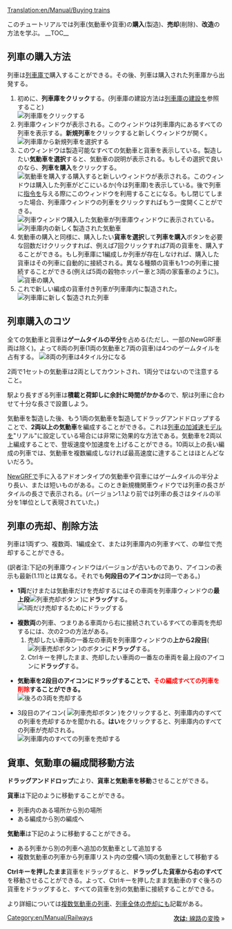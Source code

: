 [[Translation:en/Manual/Buying trains]]
{{en/Translation|origin= en/Manual/Buying trains
|from  = en
|to    = ja
|Percentage = 90
}}

{{ja/Manual/Tutorial/Navigation}}
このチュートリアルでは列車(気動車や貨車)の'''購入'''(製造)、'''売却'''(削除)、'''改造'''の方法を学ぶ。
__TOC__ 
==列車の購入方法==
列車は[[en/Manual/Depots|列車庫]]で購入することができる。その後、列車は購入された列車庫から出発する。
#初めに、'''列車庫をクリック'''する。(列車庫の建設方法は[[en/Manual/Building depots|列車庫の建設]]を参照すること)<br/>[[File:en/Manual/BuildTrainTutorial1.png|none|frame|列車庫をクリックする]]
#列車庫ウィンドウが表示される。このウィンドウは列車庫内にあるすべての列車を表示する。'''新規列車'''をクリックすると新しくウィンドウが開く。<br/>[[File:en/Manual/BuildTrainTutorial2.png|none|frame|列車庫から新規列車を選択する]]
#このウィンドウは製造可能なすべての気動車と貨車を表示している。製造したい'''気動車を選択'''すると、気動車の説明が表示される。もしその選択で良いのなら、'''列車を購入'''をクリックする。<br/>[[File:en/Manual/BuildTrainTutorial3.png|none|frame|気動車を購入する]]購入すると新しいウィンドウが表示される。このウィンドウは購入した列車がどこにいるか(今は列車庫)を表示している。後で列車に[[en/Manual/Orders|指令]]を与える際にこのウィンドウを利用することになる。もし閉じてしまった場合、列車庫ウィンドウの列車をクリックすればもう一度開くことができる。<br/>[[File:en/Manual/BuildTrainTutorial5.png|none|frame|列車ウィンドウ]]購入した気動車が列車庫ウィンドウに表示されている。<br/>[[File:en/Manual/BuildTrainTutorial4.png|none|frame|列車庫内の新しく製造された気動車]]
#気動車の購入と同様に、購入したい'''貨車を選択'''して'''列車を購入'''ボタンを必要な回数だけクリックすれば、例えば7回クリックすれば7両の貨車を、購入することができる。もし列車庫に1編成しか列車が存在しなければ、購入した貨車はその列車に自動的に接続される。異なる種類の貨車も1つの列車に接続することができる(例えば5両の穀物ホッパー車と3両の家畜車のように)。<br/>[[File:en/Manual/BuildTrainTutorial6.png|none|frame|貨車の購入]]
#これで新しい編成の貨車付き列車が列車庫内に製造された。<br/>[[File:en/Manual/BuildTrainTutorial7.png|none|frame|列車庫に新しく製造された列車]]

==列車購入のコツ==
全ての気動車と貨車は'''ゲームタイルの半分'''を占める(ただし、一部のNewGRF車両は除く)。よって8両の列車(1両の気動車と7両の貨車)は4つのゲームタイルを占有する。
[[File:en/Manual/BuildTrainTutorial8.png|none|frame|8両の列車は4タイル分になる]]

2両で1セットの気動車は2両としてカウントされ、1両分ではないので注意すること。

駅より長すぎる列車は'''積載と荷卸しに余計に時間がかかる'''ので、駅は列車に合わせて十分な長さで設置しよう。

気動車を製造した後、もう1両の気動車を製造してドラッグアンドドロップすることで、'''2両以上の気動車'''を編成することができる。これは[[en/Archive/Manual/Settings/Realistic acceleration|列車の加減速モデル]]を"リアル"に設定している場合には非常に効果的な方法である。気動車を2両以上編成することで、登坂速度や加速度を上げることができる。10両以上の長い編成の列車では、気動車を複数編成しなければ最高速度に達することはほとんどないだろう。

[[en/Manual/NewGRF|NewGRF]]で手に入るアドオンタイプの気動車や貨車にはゲームタイルの半分より長い、または短いものがある。このとき新規機関車ウィドウでは列車の長さがタイルの長さで表示される。(バージョン1.1より前では列車の長さはタイルの半分を1単位として表現されていた。)

==列車の売却、削除方法==
列車は1両ずつ、複数両、1編成全て、または列車庫内の列車すべて、の単位で売却することができる。

(訳者注:下記の列車庫ウィンドウはバージョンが古いものであり、アイコンの表示も最新(1.11)とは異なる。それでも'''何段目のアイコンか'''は同一である。)

* '''1両'''だけまたは気動車だけを売却するにはその車両を列車庫ウィンドウの'''最上段'''[[File:en/Manual/SellTrainVehicle.png|列車売却ボタン]] )に'''ドラッグ'''する。 <br/>[[File:en/Manual/BuildTrainTutorial9.png|none|frame|1両だけ売却するためにドラッグする]]

* '''複数両'''の列車、つまりある車両から右に接続されているすべての車両を売却するには、次の2つの方法がある。
*#売却したい車両の一番左の車両を列車庫ウィンドウの'''上から2段目'''( [[File:en/Manual/SellEntireTrain.png|列車売却ボタン]] )のボタンに'''ドラッグ'''する。
*#Ctrlキーを押したまま、売却したい車両の一番左の車両を最上段のアイコンに'''ドラッグ'''する。

* '''気動車を2段目のアイコンにドラッグすることで、<font color='red'>その編成すべての列車を削除</font>することができる。'''<br/>[[File:en/Manual/BuildTrainTutorial10.png|none|frame|後ろの3両を売却する]]

* 3段目のアイコン( [[File:en/Manual/SellAllTrains.png|列車売却ボタン]] )をクリックすると、列車庫内のすべての列車を売却するかを聞かれる。'''はい'''をクリックすると、列車庫内のすべての列車が売却される。<br/>[[File:en/Manual/BuildTrainTutorial11.png|none|frame|列車庫内のすべての列車を売却する]]

==貨車、気動車の編成間移動方法==
'''ドラッグアンドドロップ'''により、'''貨車と気動車を移動'''させることができる。

'''貨車'''は下記のように移動することができる。
*列車内のある場所から別の場所
*ある編成から別の編成へ
'''気動車'''は下記のように移動することができる。
*ある列車から別の列車へ追加の気動車として追加する
*複数気動車の列車から列車庫リスト内の空欄へ1両の気動車として移動する

'''Ctrlキーを押したまま'''貨車をドラッグすると、'''ドラッグした貨車から右のすべて'''を移動させることができる。よって、Ctrlキーを押したまま気動車のすぐ後ろの貨車をドラッグすると、すべての貨車を別の気動車に接続することができる。

より詳細については[[en/Archive/Manual/Multiheaded trains|複数気動車の列車]]、[[en/Manual/Sell entire train|列車全体の売却]]にも記載がある。

[[Category:en/Manual/Railways]]<span style="float: right">[[ja/Manual/Convert rail|'''次は:''' 線路の変換]] &raquo;</span>